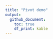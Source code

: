 ```yaml
---
title: "Pivot demo"
output: 
  github_document:
    toc: true
    df_print: kable
---
```


```r

```


